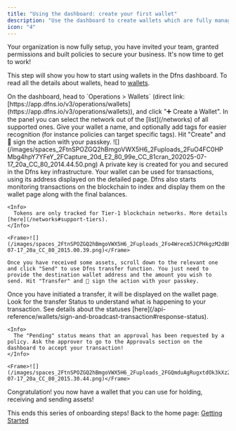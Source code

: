 ```yaml
---
title: "Using the dashboard: create your first wallet"
description: "Use the dashboard to create wallets which are fully managed and controlled by your company."
icon: "4"
---
```


Your organization is now fully setup, you have invited your team, granted permissions and built policies to secure your business. It's now time to get to work!

This step will show you how to start using wallets in the Dfns dashboard. To read all the details about wallets, head to [wallets](/api-reference/wallets/index).

<Steps>
  <Step title="Create a new wallet">
    On the dashboard, head to `Operations > Wallets` (direct link: [https://app.dfns.io/v3/operations/wallets](https://app.dfns.io/v3/operations/wallets)), and click "➕ Create a Wallet". In the panel you can select the network out of the [list](/networks) of all supported ones. Give your wallet a name, and optionally add tags for easier recognition (for instance policies can target specific tags). Hit "Create" and 🔑 sign the action with your passkey.
    <Frame>![](/images/spaces_2FtnSPOZGQ2hBmgoVWX5H6_2Fuploads_2FuO4FC0HPMbg4hpY7YFeY_2FCapture_20d_E2_80_99e_CC_81cran_202025-07-17_20a_CC_80_2014.44.50.png)</Frame>
  </Step>

  <Step title="Use your wallets">
    A private key is created for you and secured in the Dfns key infrastructure. Your wallet can be used for transactions, using its address displayed on the detailed page. Dfns also starts monitoring transactions on the blockchain to index and display them on the wallet page along with the final balances.

    <Info>
      Tokens are only tracked for Tier-1 blockchain networks. More details [here](/networks#support-tiers).
    </Info>

    <Frame>![](/images/spaces_2FtnSPOZGQ2hBmgoVWX5H6_2Fuploads_2Fo4Wrecm5JCPHkgzM2dBF_2FCapture_20d_E2_80_99e_CC_81cran_202025-07-17_20a_CC_80_2015.00.39.png)</Frame>

    Once you have received some assets, scroll down to the relevant one and click "Send" to use Dfns transfer function. You just need to provide the destination wallet address and the amount you wish to send. Hit "Transfer" and 🔑 sign the action with your passkey.
  </Step>

  <Step title="Monitor your transactions">
    Once you have initiated a transfer, it will be displayed on the wallet page. Look for the transfer Status to understand what is happening to your transaction. See details about the statuses [here](/api-reference/wallets/sign-and-broadcast-transaction#response-status).

    <Info>
      The "Pending" status means that an approval has been requested by a policy. Ask the approver to go to the Approvals section on the dashboard to accept your transaction!
    </Info>

    <Frame>![](/images/spaces_2FtnSPOZGQ2hBmgoVWX5H6_2Fuploads_2FGQmduAgRugxtdOk3kXz2_2FCapture_20d_E2_80_99e_CC_81cran_202025-07-17_20a_CC_80_2015.30.44.png)</Frame>
  </Step>
</Steps>

<Check>
  Congratulation! you now have a wallet that you can use for holding, receiving and sending assets!
</Check>

This ends this series of onboarding steps! Back to the home page: [Getting Started](/introduction/quickstart/)
